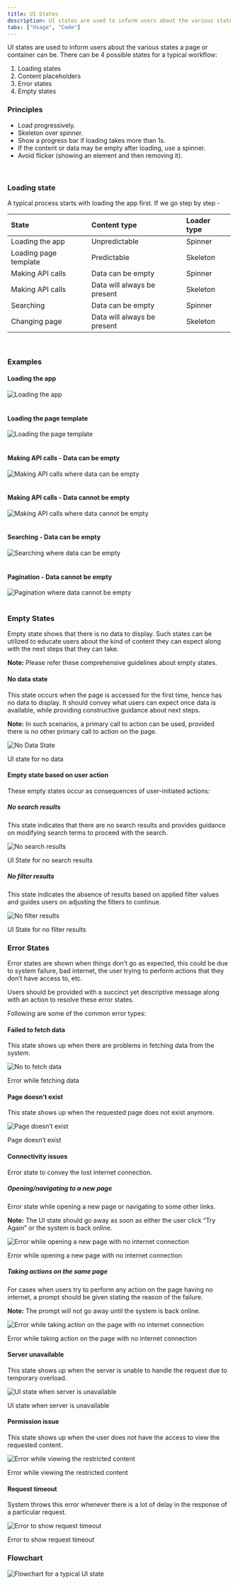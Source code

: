 ```yaml
---
title: UI States
description: UI states are used to inform users about the various states a page or container can be.
tabs: ["Usage", "Code"]
---
```



UI states are used to inform users about the various states a page or container can be. There can be 4 possible states for a typical workflow:
1. Loading states
2. Content placeholders
3. Error states
4. Empty states


### Principles
* Load progressively.
* Skeleton over spinner.
* Show a progress bar if loading takes more than 1s.
* If the content or data may be empty after loading, use a spinner.
* Avoid flicker (showing an element and then removing it).
<br/>

### Loading state
A typical process starts with loading the app first. If we go step by step -

<table style={{width: "100%"}}>
    <thead>
        <tr>
            <th align="left">State</th>
            <th align="left">Content type</th>
            <th align="left">Loader type</th>
        </tr>
    </thead>
    <tbody>
        <tr>
            <td>Loading the app</td>
            <td>Unpredictable</td>
            <td>Spinner</td>
        </tr>
        <tr>
            <td>Loading page template</td>
            <td>Predictable</td>
            <td>Skeleton</td>
        </tr>
        <tr>
            <td>Making API calls</td>
            <td>Data can be empty</td>
            <td>Spinner</td>
        </tr>
        <tr>
            <td>Making API calls</td>
            <td>Data will always be present</td>
            <td>Skeleton</td>
        </tr>
        <tr>
            <td>Searching</td>
            <td>Data can be empty</td>
            <td>Spinner</td>
        </tr>
        <tr>
            <td>Changing page</td>
            <td>Data will always be present</td>
            <td>Skeleton</td>
        </tr>
    </tbody>
</table>
<br/>

### Examples
#### Loading the app

![Loading the app](./images/uiStates-1.jpg)
<br/>
<br/>

#### Loading the page template

![Loading the page template](./images/uiStates-2.jpg)
<br/>
<br/>

#### Making API calls - Data can be empty

![Making API calls where data can be empty](./images/uiStates-3.jpg)
<br/>
<br/>

#### Making API calls - Data cannot be empty

![Making API calls where data cannot be empty](./images/uiStates-4.jpg)
<br/>
<br/>

#### Searching - Data can be empty

![Searching where data can be empty](./images/uiStates-5.jpg)
<br/>
<br/>

#### Pagination - Data cannot be empty

![Pagination where data cannot be empty](./images/uiStates-6.jpg)
<br/>
<br/>

### Empty States

Empty state shows that there is no data to display. Such states can be utilized to educate users about the kind of content they can expect along with the next steps that they can take. 

**Note:** Please refer these comprehensive guidelines about empty states. 


#### No data state

This state occurs when the page is accessed for the first time, hence has no data to display. It should convey what users can expect once data is available, while providing constructive guidance about next steps.

**Note:** In such scenarios, a primary call to action can be used, provided there is no other primary call to action on the page. 

![No Data State](./images/NoDataState.png)
<Caption>UI state for no data</Caption>

#### Empty state based on user action

These empty states occur as consequences of user-initiated actions:

##### No search results

This state indicates that there are no search results and provides guidance on modifying search terms to proceed with the search.

![No search results](./images/NoSearchResults.png)
<Caption>UI State for no search results</Caption>

##### No filter results

This state indicates the absence of results based on applied filter values and guides users on adjusting the filters to continue.

![No filter results](./images/NoFilterResults.png)
<Caption>UI State for no filter results</Caption>

### Error States

Error states are shown when things don’t go as expected, this could be due to system failure, bad internet, the user trying to perform actions that they don’t have access to, etc.

Users should be provided with a succinct yet descriptive message along with an action to resolve these error states.

Following are some of the common error types: 

#### Failed to fetch data

This state shows up when there are problems in fetching data from the system.

![No to fetch data](./images/FailedToFetchData.png)
<Caption>Error while fetching data</Caption>

#### Page doesn’t exist

This state shows up when the requested page does not exist anymore.

![Page doesn’t exist](./images/PageDoesnotExist.png)
<Caption>Page doesn’t exist</Caption>

#### Connectivity issues

Error state to convey the lost internet connection.

##### Opening/navigating to a new page

Error state while opening a new page or navigating to some other links. 

**Note:** The UI state should go away as soon as either the user click “Try Again” or the system is back online.

![Error while opening a new page with no internet connection](./images/ConnectivityIssue-1.png)
<Caption>Error while opening a new page with no internet connection</Caption>

##### Taking actions on the same page

For cases when users try to perform any action on the page having no internet, a prompt should be given stating the reason of the failure.

**Note:** The prompt will not go away until the system is back online.

![Error while taking action on the page with no internet connection](./images/ConnectivityIssue-2.png)
<Caption>Error while taking action on the page with no internet connection</Caption>

#### Server unavailable

This state shows up when the server is unable to handle the request due to temporary overload. 

![UI state when server is unavailable](./images/ServerDown.png)
<Caption>UI state when server is unavailable</Caption>

#### Permission issue

This state shows up when the user does not have the access to view the requested content. 

![Error while viewing the restricted content](./images/AccessIssue.png)
<Caption>Error while viewing the restricted content</Caption>

#### Request timeout

System throws this error whenever there is a lot of delay in the response of a particular request. 

![Error to show request timeout](./images/TimeOut.png)
<Caption>Error to show request timeout</Caption>

### Flowchart

![Flowchart for a typical UI state](./images/uiStates-8.png)
<br/>
<br/>